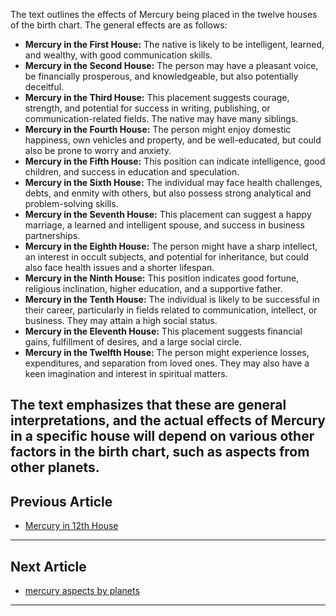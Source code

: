 The text outlines the effects of Mercury being placed in the twelve houses of the birth chart. The general effects are as follows:

* **Mercury in the First House:** The native is likely to be intelligent, learned, and wealthy, with good communication skills.
* **Mercury in the Second House:** The person may have a pleasant voice, be financially prosperous, and knowledgeable, but also potentially deceitful.
* **Mercury in the Third House:** This placement suggests courage, strength, and potential for success in writing, publishing, or communication-related fields. The native may have many siblings.
* **Mercury in the Fourth House:** The person might enjoy domestic happiness, own vehicles and property, and be well-educated, but could also be prone to worry and anxiety.
* **Mercury in the Fifth House:** This position can indicate intelligence, good children, and success in education and speculation.
* **Mercury in the Sixth House:** The individual may face health challenges, debts, and enmity with others, but also possess strong analytical and problem-solving skills.
* **Mercury in the Seventh House:** This placement can suggest a happy marriage, a learned and intelligent spouse, and success in business partnerships.
* **Mercury in the Eighth House:** The person might have a sharp intellect, an interest in occult subjects, and potential for inheritance, but could also face health issues and a shorter lifespan.
* **Mercury in the Ninth House:** This position indicates good fortune, religious inclination, higher education, and a supportive father.
* **Mercury in the Tenth House:** The individual is likely to be successful in their career, particularly in fields related to communication, intellect, or business. They may attain a high social status.
* **Mercury in the Eleventh House:** This placement suggests financial gains, fulfillment of desires, and a large social circle.
* **Mercury in the Twelfth House:** The person might experience losses, expenditures, and separation from loved ones. They may also have a keen imagination and interest in spiritual matters.

The text emphasizes that these are general interpretations, and the actual effects of Mercury in a specific house will depend on various other factors in the birth chart, such as aspects from other planets.
---

## Previous Article
- [Mercury in 12th House](060412_Mercury_in_12th_House.mdx)

---

## Next Article
- [mercury aspects by planets](060400_mercury_aspects_by_planets.mdx)

---
